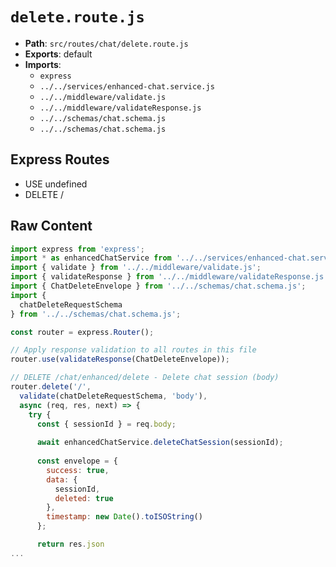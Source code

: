 # `delete.route.js`

- **Path**: `src/routes/chat/delete.route.js`
- **Exports**: default
- **Imports**:
  - `express`
  - `../../services/enhanced-chat.service.js`
  - `../../middleware/validate.js`
  - `../../middleware/validateResponse.js`
  - `../../schemas/chat.schema.js`
  - `../../schemas/chat.schema.js`

## Express Routes
- USE undefined
- DELETE /

## Raw Content

```js
import express from 'express';
import * as enhancedChatService from '../../services/enhanced-chat.service.js';
import { validate } from '../../middleware/validate.js';
import { validateResponse } from '../../middleware/validateResponse.js';
import { ChatDeleteEnvelope } from '../../schemas/chat.schema.js';
import { 
  chatDeleteRequestSchema
} from '../../schemas/chat.schema.js';

const router = express.Router();

// Apply response validation to all routes in this file
router.use(validateResponse(ChatDeleteEnvelope));

// DELETE /chat/enhanced/delete - Delete chat session (body)
router.delete('/', 
  validate(chatDeleteRequestSchema, 'body'),
  async (req, res, next) => {
    try {
      const { sessionId } = req.body;
      
      await enhancedChatService.deleteChatSession(sessionId);
      
      const envelope = {
        success: true,
        data: {
          sessionId,
          deleted: true
        },
        timestamp: new Date().toISOString()
      };

      return res.json
...
```
